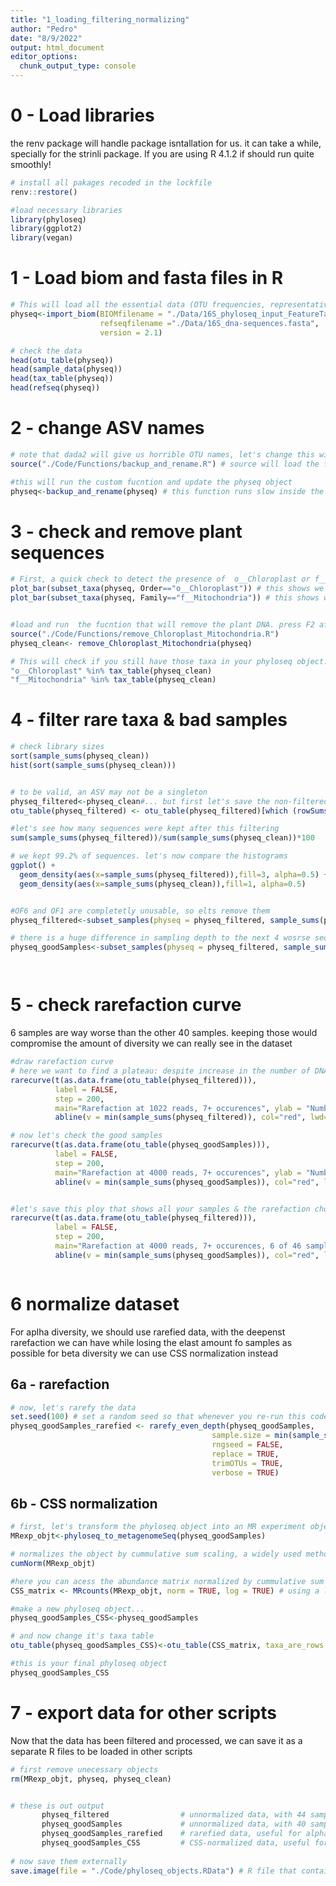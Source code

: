```yaml
---
title: "1_loading_filtering_normalizing"
author: "Pedro"
date: "8/9/2022"
output: html_document
editor_options: 
  chunk_output_type: console
---
```


# 0 - Load libraries
the renv package will handle package isntallation for us. it can take a while, specially for the strinli package. If you are using R 4.1.2 if should run quite smoothly!
```r

# install all pakages recoded in the lockfile
renv::restore()

#load necessary libraries
library(phyloseq)
library(ggplot2)
library(vegan)

```



# 1 - Load biom and fasta files in R
```r
# This will load all the essential data (OTU frequencies, representative sequences, mapping files with metadata, taxonomy, phylogenetic tree) for a single phyloseq object
physeq<-import_biom(BIOMfilename = "./Data/16S_phyloseq_input_FeatureTable_metadata_taxonomy.biom",
                    refseqfilename ="./Data/16S_dna-sequences.fasta",
                    version = 2.1)

# check the data
head(otu_table(physeq))
head(sample_data(physeq))
head(tax_table(physeq))
head(refseq(physeq))

```


# 2 - change ASV names

```r

# note that dada2 will give us horrible OTU names, let's change this with a custom function
source("./Code/Functions/backup_and_rename.R") # source will load the function inside the Code fodler of this R project

#this will run the custom fucntion and update the physeq object
physeq<-backup_and_rename(physeq) # this function runs slow inside the chuck but fast on the console.... to solve this, click on the gear and set "chuck output in the console" instead of "chunk output inline"


```


# 3 - check and remove plant sequences
```r

# First, a quick check to detect the presence of  o__Chloroplast or f__Mitochondria
plot_bar(subset_taxa(physeq, Order=="o__Chloroplast")) # this shows we do have some plastid DNA arround
plot_bar(subset_taxa(physeq, Family=="f__Mitochondria")) # this shows we do have some mitochndrial DNA arround


#load and run  the fucntion that will remove the plant DNA. press F2 after selecting the custom function to open it on a new tab
source("./Code/Functions/remove_Chloroplast_Mitochondria.R") 
physeq_clean<- remove_Chloroplast_Mitochondria(physeq)

# This will check if you still have those taxa in your phyloseq object. if the output is FALSE, then you got rid of them
"o__Chloroplast" %in% tax_table(physeq_clean)
"f__Mitochondria" %in% tax_table(physeq_clean)

```


# 4 - filter rare taxa & bad samples
```r
# check library sizes
sort(sample_sums(physeq_clean))
hist(sort(sample_sums(physeq_clean)))


# to be valid, an ASV may not be a singleton
physeq_filtered<-physeq_clean#... but first let's save the non-filtered phyloseq object in separate
otu_table(physeq_filtered) <- otu_table(physeq_filtered)[which (rowSums(otu_table(physeq_filtered)) > 7),] #this drops ~5000 taxa. 

#let's see how many sequences were kept after this filtering
sum(sample_sums(physeq_filtered))/sum(sample_sums(physeq_clean))*100 

# we kept 99.2% of sequences. let's now compare the histograms
ggplot() + 
  geom_density(aes(x=sample_sums(physeq_filtered)),fill=3, alpha=0.5) + 
  geom_density(aes(x=sample_sums(physeq_clean)),fill=1, alpha=0.5) 


#OF6 and OF1 are completetly unusable, so elts remove them
physeq_filtered<-subset_samples(physeq = physeq_filtered, sample_sums(physeq_filtered)>1000)

# there is a huge difference in sampling depth to the next 4 wosrse sequenicng librarie. with this, we have a very good sequencing but lose 6 sampels
physeq_goodSamples<-subset_samples(physeq = physeq_filtered, sample_sums(physeq_filtered)>40000)




```

# 5 - check rarefaction curve
6 samples are way worse than the other 40 samples. keeping those would compromise the amount of diversity we can really see in the dataset
```r


#draw rarefaction curve
# here we want to find a plateau: despite increase in the number of DNA reads, we do not increase the number of observed species. essentially, sequencing was deep enought to saturate your sampling effort.
rarecurve(t(as.data.frame(otu_table(physeq_filtered))), 
          label = FALSE, 
          step = 200,
          main="Rarefaction at 1022 reads, 7+ occurences", ylab = "Number of ASVs", xlab = "Number of DNA reads",
          abline(v = min(sample_sums(physeq_filtered)), col="red", lwd=3, lty=2))

# now let's check the good samples
rarecurve(t(as.data.frame(otu_table(physeq_goodSamples))), 
          label = FALSE, 
          step = 200,
          main="Rarefaction at 4000 reads, 7+ occurences", ylab = "Number of ASVs", xlab = "Number of DNA reads",
          abline(v = min(sample_sums(physeq_goodSamples)), col="red", lwd=3, lty=2))


#let's save this ploy that shows all your samples & the rarefaction choice
rarecurve(t(as.data.frame(otu_table(physeq_filtered))), 
          label = FALSE, 
          step = 200,
          main="Rarefaction at 4000 reads, 7+ occurences, 6 of 46 samples removed", ylab = "Number of ASVs", xlab = "Number of DNA reads",
          abline(v = min(sample_sums(physeq_goodSamples)), col="red", lwd=3, lty=2))



```

# 6 normalize dataset
For aplha diversity, we should use rarefied data, with the deepenst rarefaction we can have while losing the elast amount fo samples as possible
for beta diversity we can use CSS normalization instead

## 6a - rarefaction
```r

# now, let's rarefy the data
set.seed(100) # set a random seed so that whenever you re-run this code you draw the same set of OTUs
physeq_goodSamples_rarefied <- rarefy_even_depth(physeq_goodSamples, 
                                             sample.size = min(sample_sums(physeq_goodSamples)), # rarefy at minimum library size
                                             rngseed = FALSE,
                                             replace = TRUE, 
                                             trimOTUs = TRUE,
                                             verbose = TRUE) 


```



## 6b - CSS normalization
```r


# first, let's transform the phyloseq object into an MR experiment object
MRexp_objt<-phyloseq_to_metagenomeSeq(physeq_goodSamples)

# normalizes the object by cummulative sum scaling, a widely used method
cumNorm(MRexp_objt) 

#here you can acess the abundance matrix normalized by cummulative sum scaling. you could overwirte the phyloseq object with this
CSS_matrix <- MRcounts(MRexp_objt, norm = TRUE, log = TRUE) # using a log scale will essentially reduce the impact of common species and increase the impact of rare species

#make a new phyloseq object...
physeq_goodSamples_CSS<-physeq_goodSamples

# and now change it's taxa table
otu_table(physeq_goodSamples_CSS)<-otu_table(CSS_matrix, taxa_are_rows = TRUE)

#this is your final phyloseq object
physeq_goodSamples_CSS

```



# 7 - export data for other scripts
Now that the data has been filtered and processed, we can save it as a separate R files to be loaded in other scripts

```r
# first remove unecessary objects
rm(MRexp_objt, physeq, physeq_clean)


# these is out output
       physeq_filtered                # unnormalized data, with 44 samples, including library sizes of 1k to 5k reads
       physeq_goodSamples             # unnormalized data, with 40 samples, including library sizes of 40K reads or more
       physeq_goodSamples_rarefied    # rarefied data, useful for alpha diversity and neutral models
       physeq_goodSamples_CSS         # CSS-normalized data, useful for beta diversity
     
# now save them externally
save.image(file = "./Code/phyloseq_objects.RData") # R file that contains all relevant data        

```

